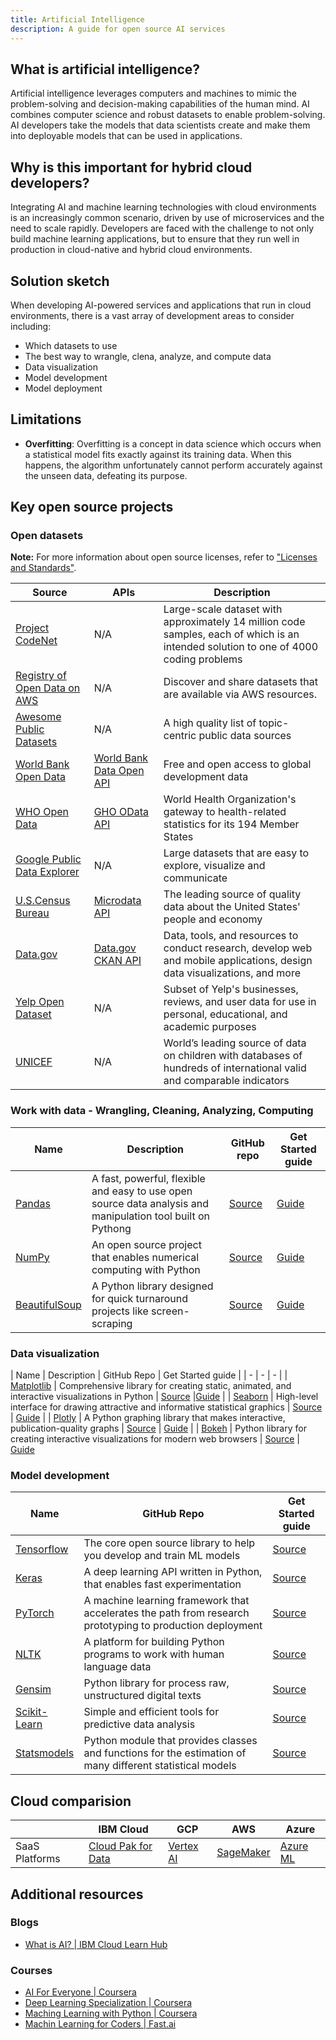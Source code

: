 ```yaml
---
title: Artificial Intelligence
description: A guide for open source AI services
---
```


## What is artificial intelligence?

Artificial intelligence leverages computers and machines to mimic the problem-solving and decision-making capabilities of the human mind. AI combines computer science and robust datasets to enable problem-solving. AI developers take the models that data scientists create and make them into deployable models that can be used in applications.

## Why is this important for hybrid cloud developers?

Integrating AI and machine learning technologies with cloud environments is an increasingly common scenario, driven by use of microservices and the need to scale rapidly. Developers are faced with the challenge to not only build machine learning applications, but to ensure that they run well in production in cloud-native and hybrid cloud environments.

## Solution sketch

When developing AI-powered services and applications that run in cloud environments, there is a vast array of development areas to consider including:

* Which datasets to use
* The best way to wrangle, clena, analyze, and compute data
* Data visualization
* Model development
* Model deployment

## Limitations

* **Overfitting**: Overfitting is a concept in data science which occurs when a statistical model fits exactly against its training data. When this happens, the algorithm unfortunately cannot perform accurately against the unseen data, defeating its purpose.

## Key open source projects

### Open datasets

<InlineNotification kind="info">

**Note:** For more information about open source licenses, refer to ["Licenses and Standards"](https://opensource.org/licenses).

</InlineNotification>

| Source | APIs | Description |
| - | - | - |
| [Project CodeNet](https://ml-exchange.org/datasets/codenet-langclass) | N/A | Large-scale dataset with approximately 14 million code samples, each of which is an intended solution to one of 4000 coding problems |
| [Registry of Open Data on AWS](https://registry.opendata.aws/) | N/A | Discover and share datasets that are available via AWS resources. |
| [Awesome Public Datasets](https://github.com/awesomedata/awesome-public-datasets) | N/A | A high quality list of topic-centric public data sources |
| [World Bank Open Data](https://data.worldbank.org/) | [World Bank Data Open API](https://datahelpdesk.worldbank.org/knowledgebase/topics/125589) | Free and open access to global development data |
| [WHO Open Data](https://www.who.int/data/gho/) | [GHO OData API](https://www.who.int/data/gho/info/gho-odata-api) | World Health Organization's gateway to health-related statistics for its 194 Member States |
| [Google Public Data Explorer](https://www.google.com/publicdata/directory) | N/A | Large datasets that are easy to explore, visualize and communicate |
| [U.S.Census Bureau](http://www.census.gov/data.html) | [Microdata API](https://www.census.gov/data/developers/data-sets/census-microdata-api.html) | The leading source of quality data about the United States' people and economy |
| [Data.gov](https://www.data.gov/) | [Data.gov CKAN API](https://www.data.gov/developers/apis) | Data, tools, and resources to conduct research, develop web and mobile applications, design data visualizations, and more |
| [Yelp Open Dataset](https://www.yelp.com/dataset) | N/A | Subset of Yelp's businesses, reviews, and user data for use in personal, educational, and academic purposes |
| [UNICEF](https://data.unicef.org/) | N/A | World’s leading source of data on children with databases of hundreds of international valid and comparable indicators |

### Work with data - Wrangling, Cleaning, Analyzing, Computing

| Name | Description | GitHub repo | Get Started guide |
| - | - | - | - |
| [Pandas](https://pandas.pydata.org/) | A fast, powerful, flexible and easy to use open source data analysis and manipulation tool built on Pythong | [Source](https://github.com/pandas-dev/pandas/) | [Guide](https://pandas.pydata.org/docs/) |
| [NumPy](https://numpy.org/) | An open source project that enables numerical computing with Python | [Source](https://github.com/numpy) | [Guide](https://numpy.org/doc/stable/) |
| [BeautifulSoup](https://www.crummy.com/software/BeautifulSoup/) | A Python library designed for quick turnaround projects like screen-scraping | [Source](https://code.launchpad.net/beautifulsoup) | [Guide](https://www.crummy.com/software/BeautifulSoup/bs4/doc/) |

### Data visualization

| Name | Description | GitHub Repo | Get Started guide |
| - | - | - |
| [Matplotlib](https://matplotlib.org/) | Comprehensive library for creating static, animated, and interactive visualizations in Python | [Source](https://github.com/matplotlib/matplotlib/) |[Guide](https://matplotlib.org/stable/contents.html) |
| [Seaborn](https://seaborn.pydata.org/) | High-level interface for drawing attractive and informative statistical graphics | [Source](https://github.com/seaborn) | [Guide](https://seaborn.pydata.org/tutorial.html) |
| [Plotly](https://plotly.com/python/) | A Python graphing library that makes interactive, publication-quality graphs | [Source](https://github.com/plotly/plotly.py) | [Guide](https://plotly.com/python/getting-started/) |
| [Bokeh](http://docs.bokeh.org/en/latest/) | Python library for creating interactive visualizations for modern web browsers | [Source](https://github.com/bokeh/bokeh) | [Guide](http://docs.bokeh.org/en/latest/docs/user_guide.html)


### Model development

| Name | GitHub Repo | Get Started guide |
| - | - | - |
| [Tensorflow](https://www.tensorflow.org/) | The core open source library to help you develop and train ML models | [Source](https://github.com/tensorflow/tensorflow) | [TensorFlow Get Started](https://www.tensorflow.org/learn) |
| [Keras](https://keras.io/) | A deep learning API written in Python, that enables fast experimentation | [Source](https://github.com/keras-team/keras) | [Keras Get Started](https://keras.io/getting_started) |
| [PyTorch](https://pytorch.org/) | A machine learning framework that accelerates the path from research prototyping to production deployment | [Source](https://github.com/pytorch/pytorch) | [PyTorch Get Started](https://pytorch.org/get-started/locally/) |
| [NLTK](https://www.nltk.org/) | A platform for building Python programs to work with human language data | [Source](https://github.com/nltk/nltk) | [Guide](https://www.nltk.org/api/nltk.html) |
| [Gensim](https://radimrehurek.com/gensim/) | Python library for process raw, unstructured digital texts | [Source](https://github.com/RaRe-Technologies/gensim) | [Guide](https://radimrehurek.com/gensim/auto_examples/index.html#documentation) |
| [Scikit-Learn](https://scikit-learn.org/stable/) | Simple and efficient tools for predictive data analysis | [Source](https://github.com/scikit-learn/scikit-learn) | [Guide](https://scikit-learn.org/stable/getting_started.html)|
| [Statsmodels](https://www.statsmodels.org/stable/index.html) | Python module that provides classes and functions for the estimation of many different statistical models | [Source](https://github.com/statsmodels/statsmodels) | [Guide](https://www.statsmodels.org/stable/gettingstarted.html) |

## Cloud comparision

|  | IBM Cloud | GCP | AWS | Azure |
| - | - | - | - | - |
| SaaS Platforms | [Cloud Pak for Data](https://dataplatform.cloud.ibm.com/) | [Vertex AI](https://cloud.google.com/vertex-ai) | [SageMaker](https://aws.amazon.com/sagemaker/) | [Azure ML](https://azure.microsoft.com/en-ca/services/machine-learning/) |

## Additional resources

### Blogs

* [What is AI? | IBM Cloud Learn Hub](https://www.ibm.com/cloud/learn/what-is-artificial-intelligence)

### Courses

* [AI For Everyone | Coursera](https://www.coursera.org/learn/ai-for-everyone)
* [Deep Learning Specialization | Coursera](https://www.coursera.org/specializations/deep-learning)
* [Maching Learning with Python | Coursera](https://www.coursera.org/learn/machine-learning-with-python)
* [Machin Learning for Coders | Fast.ai](https://course18.fast.ai/ml)
